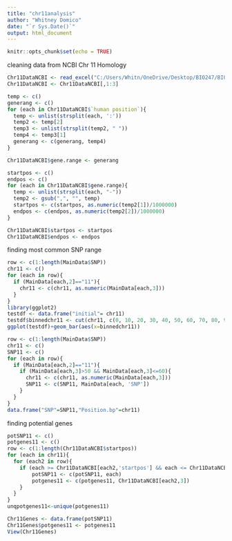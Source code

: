 ---
title: "chr11analysis"
author: "Whitney Domico"
date: "`r Sys.Date()`"
output: html_document
---

```{r setup, include=FALSE}
knitr::opts_chunk$set(echo = TRUE)
```


cleaning data from NCBI Chr 11 Homology 
```{r} 
Chr11DataNCBI <- read_excel("C:/Users/Whitn/OneDrive/Desktop/BIO247/BIO247Project/BIO247ProjectArticles/Chr11DataNCBI.xlsx")
Chr11DataNCBI <- Chr11DataNCBI[,1:3]

temp <- c()
generang <- c()
for (each in Chr11DataNCBI$`human position`){ 
  temp <- unlist(strsplit(each, ':'))
  temp2 <- temp[2]
  temp3 <- unlist(strsplit(temp2, " "))
  temp4 <- temp3[1]
  generang <- c(generang, temp4)
}

Chr11DataNCBI$gene.range <- generang

startpos <- c()
endpos <- c()
for (each in Chr11DataNCBI$gene.range){
  temp <- unlist(strsplit(each, "-"))
  temp2 <- gsub(",", "", temp) 
  startpos <- c(startpos, as.numeric(temp2[1])/1000000)
  endpos <- c(endpos, as.numeric(temp2[2])/1000000)
}

Chr11DataNCBI$startpos <- startpos
Chr11DataNCBI$endpos <- endpos
```


finding most common SNP range

```{r}
row <- c(1:length(MainData$SNP))
chr11 <- c()
for (each in row){
  if (MainData[each,2]=="11"){
    chr11 <- c(chr11, as.numeric(MainData[each,3]))
  }
}
library(ggplot2)
testdf <- data.frame("initial"= chr11)
testdf$binnedchr11 <- cut(chr11, c(0, 10, 20, 30, 40, 50, 60, 70, 80, 90, 100, 110, 120, 130, 140))
ggplot(testdf)+geom_bar(aes(x=binnedchr11))

row <- c(1:length(MainData$SNP))
chr11 <- c()
SNP11 <- c()
for (each in row){
  if (MainData[each,2]=="11"){
    if (MainData[each,3]>50 && MainData[each,3]<=60){
      chr11 <- c(chr11, as.numeric(MainData[each,3]))
      SNP11 <- c(SNP11, MainData[each, 'SNP'])
    }
  }
}
data.frame("SNP"=SNP11,"Position.bp"=chr11)
```


finding potential genes

```{r}
potSNP11 <- c()
potgenes11 <- c()
row <- c(1:length(Chr11DataNCBI$startpos))
for (each in chr11){
  for (each2 in row){
    if (each >= Chr11DataNCBI[each2,'startpos'] && each <= Chr11DataNCBI[each2,'endpos']){
        potSNP11 <- c(potSNP11, each)
        potgenes11 <- c(potgenes11, Chr11DataNCBI[each2,3])
    }
  }
}
unqpotgenes11<-unique(potgenes11)

Chr11Genes <- data.frame(potSNP11)
Chr11Genes$potgenes11 <- potgenes11
View(Chr11Genes)
```